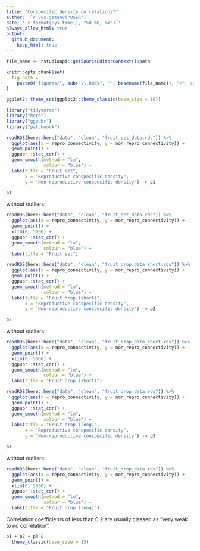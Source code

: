 ```yaml
---
title: "Conspecific density correlations?"
author: '`r Sys.getenv("USER")`'
date: '`r format(Sys.time(), "%d %B, %Y")`' 
always_allow_html: true
output: 
  github_document:
    keep_html: true
---
```

	
```r
file_name <- rstudioapi::getSourceEditorContext()$path

knitr::opts_chunk$set(
  fig.path =
    paste0("figures/", sub("\\.Rmd$", "", basename(file_name)), "/", sep = "")
)

ggplot2::theme_set(ggplot2::theme_classic(base_size = 10))
```

```r
library("tidyverse")
library("here")
library("ggpubr")
library("patchwork")
```

```r
readRDS(here::here("data", "clean", "fruit_set_data.rds")) %>%
  ggplot(aes(x = repro_connectivity, y = non_repro_connectivity)) +
  geom_point() +
  ggpubr::stat_cor() +
  geom_smooth(method = "lm", 
              colour = "blue") +
  labs(title = "Fruit set",
       x = "Reproductive conspecific density", 
       y = "Non-reproductive conspecific density") -> p1

p1
```

without outliers:

```r
readRDS(here::here("data", "clean", "fruit_set_data.rds")) %>%
  ggplot(aes(x = repro_connectivity, y = non_repro_connectivity)) +
  geom_point() +
  xlim(0, 5000) +
  ggpubr::stat_cor() +
  geom_smooth(method = "lm", 
              colour = "blue") +
  labs(title = "Fruit set") 
```

```r
readRDS(here::here("data", "clean", "fruit_drop_data_short.rds")) %>%
  ggplot(aes(x = repro_connectivity, y = non_repro_connectivity)) +
  geom_point() +
  ggpubr::stat_cor() +
  geom_smooth(method = "lm", 
              colour = "blue") +
  labs(title = "Fruit drop (short)",
       x = "Reproductive conspecific density", 
       y = "Non-reproductive conspecific density") -> p2

p2
```

without outliers:

```r
readRDS(here::here("data", "clean", "fruit_drop_data_short.rds")) %>%
  ggplot(aes(x = repro_connectivity, y = non_repro_connectivity)) +
  geom_point() +
  xlim(0, 5000) +
  ggpubr::stat_cor() +
  geom_smooth(method = "lm", 
              colour = "blue") +
  labs(title = "Fruit drop (short)")
```

```r
readRDS(here::here("data", "clean", "fruit_drop_data.rds")) %>%
  ggplot(aes(x = repro_connectivity, y = non_repro_connectivity)) +
  geom_point() +
  ggpubr::stat_cor() +
  geom_smooth(method = "lm", 
              colour = "blue") +
  labs(title = "Fruit drop (long)",
       x = "Reproductive conspecific density", 
       y = "Non-reproductive conspecific density") -> p3

p3
```


without outliers:

```r
readRDS(here::here("data", "clean", "fruit_drop_data.rds")) %>%
  ggplot(aes(x = repro_connectivity, y = non_repro_connectivity)) +
  geom_point() +
  xlim(0, 5000) +
  ggpubr::stat_cor() +
  geom_smooth(method = "lm", 
              colour = "blue") +
  labs(title = "Fruit drop (long)")
```


Correlation coefficients of less than 0.2 are usually classed as
"very weak to no correlation".

```r
p1 + p2 + p3 &
  theme_classic(base_size = 15)
```

